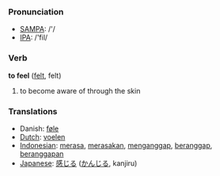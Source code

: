 === Pronunciation ===
*[[w:SAMPA|SAMPA]]: /'/
*[[w:IPA|IPA]]: /'fil/

=== Verb ===

'''to feel''' ([[felt]], felt)

# to become aware of through the skin

=== Translations ===
*Danish: [[føle]]
*[[Dutch]]: [[voelen]]
*[[Indonesian]]: [[rasa|merasa]], [[rasa|merasakan]], [[anggap|menganggap]], [[anggap|beranggap]], [[anggap|beranggapan]]
*[[Japanese]]: [[感じる]] ([[かんじる]], kanjiru)